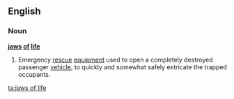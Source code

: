 ==English==

===Noun===
'''[[jaws]] [[of]] [[life]]'''

# {{pluralia tantum}} Emergency [[rescue]] [[equipment]] used to open a completely destroyed passenger [[vehicle]], to quickly and somewhat safely extricate the trapped occupants.

[[ta:jaws of life]]